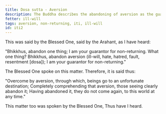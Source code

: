 ```yaml
---
title: Dosa sutta - Aversion
description: The Buddha describes the abandoning of aversion as the guarantee for non-returning.
fetter: ill-will
tags: aversion, non-returning, iti, ill-will
id: iti2
---
```


This was said by the Blessed One, said by the Arahant, as I have heard:

"Bhikkhus, abandon one thing; I am your guarantor for non-returning. What one thing? Bhikkhus, abandon aversion (ill-will, hate, hatred, fault, resentment [dosa]); I am your guarantor for non-returning."

The Blessed One spoke on this matter. Therefore, it is said thus:

"Overcome by aversion, through which,
beings go to an unfortunate destination;
Completely comprehending that aversion,
those seeing clearly abandon it;
Having abandoned it, they do not come again,
to this world at any time."

This matter too was spoken by the Blessed One, Thus have I heard.